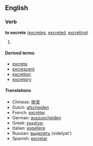 ==English==
===Verb===
'''to excrete''' ([[excretes]], [[excreted]], [[excreting]])

# {{stub}}

====Derived terms====
*[[excreta]]
*[[excrescent]]
*[[excretion]]
*[[excretory]]

====Translations====
*Chinese: [[排泄]]
*Dutch: [[afscheiden]]
*French: [[excréter]]
*German: [[auszuscheiden]]
*Greek: [[εκκρίνει]]
*Italian: [[espellere]]
*Russian: [[выделять]] (videlyat')
*Spanish: [[excretar]]